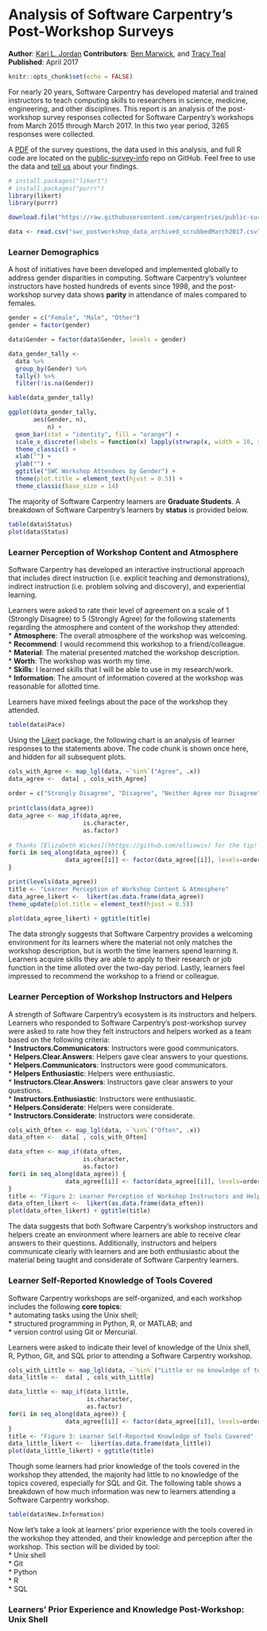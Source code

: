 # Analysis of Software Carpentry's Post-Workshop Surveys
__Author__: [Kari L. Jordan](https://github.com/kariljordan)
__Contributors__: [Ben Marwick](https://github.com/benmarwick), and [Tracy Teal](https://github.com/tkteal)
__Published__: April 2017

```r
knitr::opts_chunk$set(echo = FALSE)
```
For nearly 20 years, Software Carpentry has developed material and trained instructors to teach computing skills to researchers in science, medicine, engineering, and other disciplines. This report is an analysis of the post-workshop survey responses collected for Software Carpentry's workshops from March 2015 through March 2017. In this two year period, 3265 responses were collected.

A [PDF](https://github.com/carpentries/public-survey-info/blob/master/documents/surveys/2017-03-15-SwC-postworkshop-survey.pdf) of the survey questions, the data used in this analysis, and full R code are located on the [public-survey-info](https://github.com/carpentries/public-survey-info) repo on GitHub. Feel free to use the data and [tell us](mailto: kariljordan@carpentries.org) about your findings.

```r
# install.packages("likert")
# install.packages("purrr")
library(likert)
library(purrr)
```
```r
download.file("https://raw.githubusercontent.com/carpentries/public-survey-info/master/data/public_data/swc_postworkshop_data_archived_scrubbedMarch2017.csv", "swc_postworkshop_data_archived_scrubbedMarch2017.csv")

data <- read.csv("swc_postworkshop_data_archived_scrubbedMarch2017.csv", na.strings = "")
```
### Learner Demographics
A host of initiatives have been developed and implemented globally to address gender disparities in computing. Software Carpentry's volunteer instructors have hosted hundreds of events since 1998, and the post-workshop survey data shows __parity__ in attendance of males compared to females.
```r
gender = c("Female", "Male", "Other")
gender = factor(gender)

data$Gender = factor(data$Gender, levels = gender)

data_gender_tally <- 
  data %>% 
  group_by(Gender) %>% 
  tally() %>% 
  filter(!is.na(Gender)) 

kable(data_gender_tally)

ggplot(data_gender_tally, 
       aes(Gender, n),
           n) +
  geom_bar(stat = "identity", fill = "orange") +
  scale_x_discrete(labels = function(x) lapply(strwrap(x, width = 10, simplify = FALSE), paste, collapse="\n")) +
  theme_classic() +
  xlab("") +
  ylab("") +
  ggtitle("SWC Workshop Attendees by Gender") +
  theme(plot.title = element_text(hjust = 0.5)) +
  theme_classic(base_size = 14)
```

The majority of Software Carpentry learners are __Graduate Students__. A breakdown of Software Carpentry's learners by __status__ is provided below.
```r
table(data$Status)
plot(data$Status)
```
### Learner Perception of Workshop Content and Atmosphere
Software Carpentry has developed an interactive instructional approach that includes direct instruction (i.e. explicit teaching and demonstrations), indirect instruction (i.e. problem solving and discovery), and experiential learning.

Learners were asked to rate their level of agreement on a scale of 1 (Strongly Disagree) to 5 (Strongly Agree) for the following statements regarding the atmosphere and content of the workshop they attended:  
* __Atmosphere__: The overall atmosphere of the workshop was welcoming.     
* __Recommend__: I would recommend this workshop to a friend/colleague.     
* __Material__: The material presented matched the workshop description.     
* __Worth__: The workshop was worth my time.     
* __Skills__: I learned skills that I will be able to use in my research/work.     
* __Information__: The amount of information covered at the workshop was reasonable for allotted time.   

Learners have mixed feelings about the pace of the workshop they attended.
```r
table(data$Pace)
```

Using the [Likert](http://jason.bryer.org/likert/) package, the following chart is an analysis of learner responses to the statements above. The code chunk is shown once here, and hidden for all subsequent plots.
```r
cols_with_Agree <- map_lgl(data, ~`%in%`("Agree", .x))
data_agree <-  data[ , cols_with_Agree]
 
order = c("Strongly Disagree", "Disagree", "Neither Agree nor Disagree", "Agree", "Strongly Agree")
 
print(class(data_agree))
data_agree <- map_if(data_agree,
                     is.character,
                     as.factor)
 
# Thanks [Elizabeth Wickes](hhttps://github.com/elliewix) for the tip!
for(i in seq_along(data_agree)) {
                data_agree[[i]] <- factor(data_agree[[i]], levels=order)
}

print(levels(data_agree))
title <- "Learner Perception of Workshop Content & Atmosphere"
data_agree_likert <-  likert(as.data.frame(data_agree))
theme_update(plot.title = element_text(hjust = 0.5))
 
plot(data_agree_likert) + ggtitle(title)

```

The data strongly suggests that Software Carpentry provides a welcoming environment for its learners where the material not only matches the workshop description, but is worth the time learners spend learning it. Learners acquire skills they are able to apply to their research or job function in the time alloted over the two-day period. Lastly, learners feel impressed to recommend the workshop to a friend or colleague.

### Learner Perception of Workshop Instructors and Helpers
A strength of Software Carpentry's ecosystem is its instructors and helpers. Learners who responded to Software Carpentry's post-workshop survey were asked to rate how they felt instructors and helpers worked as a team based on the following criteria:  
* __Instructors.Communicators__: Instructors were good communicators.    
* __Helpers.Clear.Answers__: Helpers gave clear answers to your questions.    
* __Helpers.Communicators__: Instructors were good communicators.    
* __Helpers Enthusiastic__: Helpers were enthusiastic.    
* __Instructors.Clear.Answers__: Instructors gave clear answers to your questions.    
* __Instructors.Enthusiastic__: Instructors were enthusiastic.    
* __Helpers.Considerate__: Helpers were considerate.  
* __Instructors.Considerate__: Instructors were considerate.
  
```r
cols_with_Often <- map_lgl(data, ~`%in%`("Often", .x))
data_often <-  data[ , cols_with_Often]

data_often <- map_if(data_often, 
                     is.character, 
                     as.factor)
for(i in seq_along(data_agree)) {
                data_agree[[i]] <- factor(data_agree[[i]], levels=order)
}
title <- "Figure 2: Learner Perception of Workshop Instructors and Helpers"
data_often_likert <-  likert(as.data.frame(data_often))
plot(data_often_likert) + ggtitle(title)
```

The data suggests that both Software Carpentry's workshop instructors and helpers create an environment where learners are able to receive clear answers to their questions. Additionally, instructors and helpers communicate clearly with learners and are both enthusiastic about the material being taught and considerate of Software Carpentry learners.

### Learner Self-Reported Knowledge of Tools Covered
Software Carpentry workshops are self-organized, and each workshop includes the following __core topics__:  
* automating tasks using the Unix shell;  
* structured programming in Python, R, or MATLAB; and  
* version control using Git or Mercurial.  

Learners were asked to indicate their level of knowledge of the Unix shell, R, Python, Git, and SQL prior to attending a Software Carpentry workshop.

```r
cols_with_Little <- map_lgl(data, ~`%in%`("Little or no knowledge of topic", .x))
data_little <-  data[ , cols_with_Little]

data_little <- map_if(data_little, 
                      is.character, 
                      as.factor)
for(i in seq_along(data_agree)) {
                data_agree[[i]] <- factor(data_agree[[i]], levels=order)
}
title <- "Figure 3: Learner Self-Reported Knowledge of Tools Covered"
data_little_likert <-  likert(as.data.frame(data_little))
plot(data_little_likert) + ggtitle(title)
```
Though some learners had prior knowledge of the tools covered in the workshop they attended, the majority had little to no knowledge of the topics covered, especially for SQL and Git. The following table shows a breakdown of how much information was new to learners attending a Software Carpentry workshop.

```r
table(data$New.Information)
```

Now let's take a look at learners' prior experience with the tools covered in the workshop they attended, and their knowledge and perception after the workshop. This section will be divided by tool:  
* Unix shell  
* Git  
* Python  
* R  
* SQL  

### Learners' Prior Experience and Knowledge Post-Workshop: Unix Shell 
